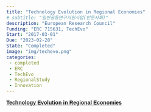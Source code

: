 ```yaml
---
title: "Technology Evolution in Regional Economies"
# subtitle: "일반공동연구지원사업(인문사회)"
description: "European Research Council"
Funding: "ERC 715631, TechEvo"
Start: "2017-03-01"
Due: "2023-02-28"
State: "Completed"
image: "img/techevo.png"
categories:
 - completed
 - ERC
 - TechEvo
 - RegionalStudy
 - Innovation
---
```


::: {style="font-family: \"NanumMyeongjo\", sans-serif;"}


 [**Technology Evolution in Regional Economies**](https://cordis.europa.eu/project/id/715631)
 
 
:::
